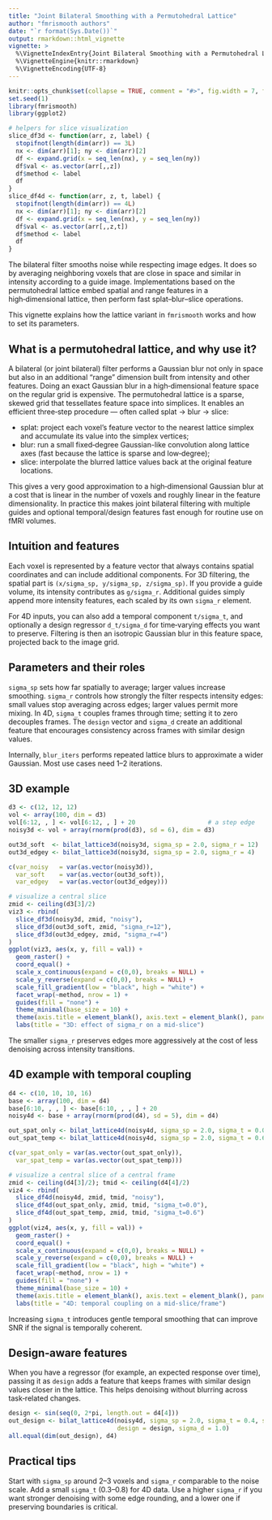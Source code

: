 ```yaml
---
title: "Joint Bilateral Smoothing with a Permutohedral Lattice"
author: "fmrismooth authors"
date: "`r format(Sys.Date())`"
output: rmarkdown::html_vignette
vignette: >
  %\VignetteIndexEntry{Joint Bilateral Smoothing with a Permutohedral Lattice}
  %\VignetteEngine{knitr::rmarkdown}
  %\VignetteEncoding{UTF-8}
---
```


```r
knitr::opts_chunk$set(collapse = TRUE, comment = "#>", fig.width = 7, fig.height = 2.6, dpi = 120)
set.seed(1)
library(fmrismooth)
library(ggplot2)

# helpers for slice visualization
slice_df3d <- function(arr, z, label) {
  stopifnot(length(dim(arr)) == 3L)
  nx <- dim(arr)[1]; ny <- dim(arr)[2]
  df <- expand.grid(x = seq_len(nx), y = seq_len(ny))
  df$val <- as.vector(arr[,,z])
  df$method <- label
  df
}
slice_df4d <- function(arr, z, t, label) {
  stopifnot(length(dim(arr)) == 4L)
  nx <- dim(arr)[1]; ny <- dim(arr)[2]
  df <- expand.grid(x = seq_len(nx), y = seq_len(ny))
  df$val <- as.vector(arr[,,z,t])
  df$method <- label
  df
}
```

The bilateral filter smooths noise while respecting image edges. It does so by averaging neighboring voxels that are close in space and similar in intensity according to a guide image. Implementations based on the permutohedral lattice embed spatial and range features in a high‑dimensional lattice, then perform fast splat–blur–slice operations.

This vignette explains how the lattice variant in `fmrismooth` works and how to set its parameters.

## What is a permutohedral lattice, and why use it?

A bilateral (or joint bilateral) filter performs a Gaussian blur not only in space but also in an additional “range” dimension built from intensity and other features. Doing an exact Gaussian blur in a high‑dimensional feature space on the regular grid is expensive. The permutohedral lattice is a sparse, skewed grid that tessellates feature space into simplices. It enables an efficient three‑step procedure — often called splat → blur → slice:

- splat: project each voxel’s feature vector to the nearest lattice simplex and accumulate its value into the simplex vertices;
- blur: run a small fixed‑degree Gaussian-like convolution along lattice axes (fast because the lattice is sparse and low‑degree);
- slice: interpolate the blurred lattice values back at the original feature locations.

This gives a very good approximation to a high‑dimensional Gaussian blur at a cost that is linear in the number of voxels and roughly linear in the feature dimensionality. In practice this makes joint bilateral filtering with multiple guides and optional temporal/design features fast enough for routine use on fMRI volumes.

## Intuition and features

Each voxel is represented by a feature vector that always contains spatial coordinates and can include additional components. For 3D filtering, the spatial part is `(x/sigma_sp, y/sigma_sp, z/sigma_sp)`. If you provide a guide volume, its intensity contributes as `g/sigma_r`. Additional guides simply append more intensity features, each scaled by its own `sigma_r` element.

For 4D inputs, you can also add a temporal component `t/sigma_t`, and optionally a design regressor `d_t/sigma_d` for time‑varying effects you want to preserve. Filtering is then an isotropic Gaussian blur in this feature space, projected back to the image grid.

## Parameters and their roles

`sigma_sp` sets how far spatially to average; larger values increase smoothing. `sigma_r` controls how strongly the filter respects intensity edges: small values stop averaging across edges; larger values permit more mixing. In 4D, `sigma_t` couples frames through time; setting it to zero decouples frames. The `design` vector and `sigma_d` create an additional feature that encourages consistency across frames with similar design values.

Internally, `blur_iters` performs repeated lattice blurs to approximate a wider Gaussian. Most use cases need 1–2 iterations.

## 3D example

```r
d3 <- c(12, 12, 12)
vol <- array(100, dim = d3)
vol[6:12, , ] <- vol[6:12, , ] + 20                    # a step edge
noisy3d <- vol + array(rnorm(prod(d3), sd = 6), dim = d3)

out3d_soft  <- bilat_lattice3d(noisy3d, sigma_sp = 2.0, sigma_r = 12)
out3d_edgey <- bilat_lattice3d(noisy3d, sigma_sp = 2.0, sigma_r = 4)

c(var_noisy   = var(as.vector(noisy3d)),
  var_soft    = var(as.vector(out3d_soft)),
  var_edgey   = var(as.vector(out3d_edgey)))

# visualize a central slice
zmid <- ceiling(d3[3]/2)
viz3 <- rbind(
  slice_df3d(noisy3d, zmid, "noisy"),
  slice_df3d(out3d_soft, zmid, "sigma_r=12"),
  slice_df3d(out3d_edgey, zmid, "sigma_r=4")
)
ggplot(viz3, aes(x, y, fill = val)) +
  geom_raster() +
  coord_equal() +
  scale_x_continuous(expand = c(0,0), breaks = NULL) +
  scale_y_reverse(expand = c(0,0), breaks = NULL) +
  scale_fill_gradient(low = "black", high = "white") +
  facet_wrap(~method, nrow = 1) +
  guides(fill = "none") +
  theme_minimal(base_size = 10) +
  theme(axis.title = element_blank(), axis.text = element_blank(), panel.grid = element_blank()) +
  labs(title = "3D: effect of sigma_r on a mid-slice")
```

The smaller `sigma_r` preserves edges more aggressively at the cost of less denoising across intensity transitions.

## 4D example with temporal coupling

```r
d4 <- c(10, 10, 10, 16)
base <- array(100, dim = d4)
base[6:10, , , ] <- base[6:10, , , ] + 20
noisy4d <- base + array(rnorm(prod(d4), sd = 5), dim = d4)

out_spat_only <- bilat_lattice4d(noisy4d, sigma_sp = 2.0, sigma_t = 0.0, sigma_r = 10)
out_spat_temp <- bilat_lattice4d(noisy4d, sigma_sp = 2.0, sigma_t = 0.6, sigma_r = 10)

c(var_spat_only = var(as.vector(out_spat_only)),
  var_spat_temp = var(as.vector(out_spat_temp)))

# visualize a central slice of a central frame
zmid <- ceiling(d4[3]/2); tmid <- ceiling(d4[4]/2)
viz4 <- rbind(
  slice_df4d(noisy4d, zmid, tmid, "noisy"),
  slice_df4d(out_spat_only, zmid, tmid, "sigma_t=0.0"),
  slice_df4d(out_spat_temp, zmid, tmid, "sigma_t=0.6")
)
ggplot(viz4, aes(x, y, fill = val)) +
  geom_raster() +
  coord_equal() +
  scale_x_continuous(expand = c(0,0), breaks = NULL) +
  scale_y_reverse(expand = c(0,0), breaks = NULL) +
  scale_fill_gradient(low = "black", high = "white") +
  facet_wrap(~method, nrow = 1) +
  guides(fill = "none") +
  theme_minimal(base_size = 10) +
  theme(axis.title = element_blank(), axis.text = element_blank(), panel.grid = element_blank()) +
  labs(title = "4D: temporal coupling on a mid-slice/frame")
```

Increasing `sigma_t` introduces gentle temporal smoothing that can improve SNR if the signal is temporally coherent.

## Design‑aware features

When you have a regressor (for example, an expected response over time), passing it as `design` adds a feature that keeps frames with similar design values closer in the lattice. This helps denoising without blurring across task‑related changes.

```r
design <- sin(seq(0, 2*pi, length.out = d4[4]))
out_design <- bilat_lattice4d(noisy4d, sigma_sp = 2.0, sigma_t = 0.4, sigma_r = 10,
                              design = design, sigma_d = 1.0)
all.equal(dim(out_design), d4)
```

## Practical tips

Start with `sigma_sp` around 2–3 voxels and `sigma_r` comparable to the noise scale. Add a small `sigma_t` (0.3–0.8) for 4D data. Use a higher `sigma_r` if you want stronger denoising with some edge rounding, and a lower one if preserving boundaries is critical.
